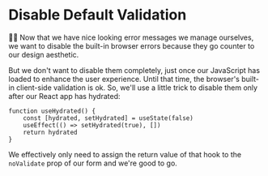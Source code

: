 # Disable Default Validation

<EpicVideo url="https://www.epicweb.dev/workshops/professional-web-forms/form-validation/dynamic-error-validation-with-hooks" />

👨‍💼 Now that we have nice looking error messages we manage ourselves, we want to
disable the built-in browser errors because they go counter to our design
aesthetic.

But we don't want to disable them completely, just once our JavaScript has
loaded to enhance the user experience. Until that time, the browser's built-in
client-side validation is ok. So, we'll use a little trick to disable them only
after our React app has hydrated:

```tsx
function useHydrated() {
	const [hydrated, setHydrated] = useState(false)
	useEffect(() => setHydrated(true), [])
	return hydrated
}
```

We effectively only need to assign the return value of that hook to the
`noValidate` prop of our form and we're good to go.

